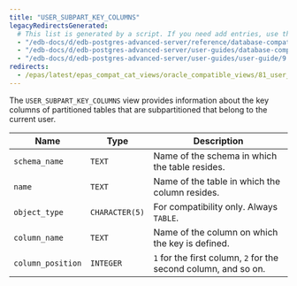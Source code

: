 ```yaml
---
title: "USER_SUBPART_KEY_COLUMNS"
legacyRedirectsGenerated:
  # This list is generated by a script. If you need add entries, use the `legacyRedirects` key.
  - "/edb-docs/d/edb-postgres-advanced-server/reference/database-compatibility-for-oracle-developers-reference-guide/9.6/Database_Compatibility_for_Oracle_Developers_Reference_Guide.1.180.html"
  - "/edb-docs/d/edb-postgres-advanced-server/user-guides/database-compatibility-for-oracle-developers-guide/9.5/Database_Compatibility_for_Oracle_Developers_Guide.1.290.html"
  - "/edb-docs/d/edb-postgres-advanced-server/user-guides/user-guide/9.5/EDB_Postgres_Enterprise_Guide.1.236.html"
redirects:
  - /epas/latest/epas_compat_cat_views/oracle_compatible_views/81_user_subpart_key_columns/ #generated for docs/epas/reorg-role-use-case-mode
---
```


<div id="user_subpart_key_columns" class="registered_link"></div>

The `USER_SUBPART_KEY_COLUMNS` view provides information about the key columns of partitioned tables that are subpartitioned that belong to the current user.

| Name              | Type           | Description                                               |
| ----------------- | -------------- | --------------------------------------------------------- |
| `schema_name`     | `TEXT`         | Name of the schema in which the table resides.        |
| `name`            | `TEXT`         | Name of the table in which the column resides.        |
| `object_type`     | `CHARACTER(5)` | For compatibility only. Always `TABLE`.                   |
| `column_name`     | `TEXT`         | Name of the column on which the key is defined.       |
| `column_position` | `INTEGER`      | `1` for the first column, `2` for the second column, and so on. |
